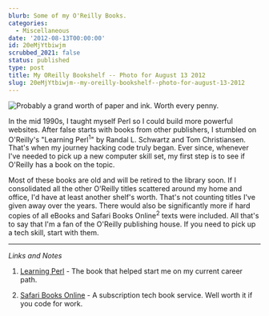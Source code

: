 ```yaml
---
blurb: Some of my O'Reilly Books.
categories:
  - Miscellaneous
date: '2012-08-13T00:00:00'
id: 20eMjYtbiwjm
scrubbed_2021: false
status: published
type: post
title: My OReilly Bookshelf -- Photo for August 13 2012
slug: 20eMjYtbiwjm--my-oreilly-bookshelf--photo-for-august-13-2012
---
```


![Probably a grand worth of paper and ink. Worth every penny.](/aws-20120813--0910-03.jpg)

In the mid 1990s, I taught myself Perl so I could build more powerful websites. After false starts with books from other publishers, I stumbled on O'Reilly's "Learning Perl<sup>1</sup>" by Randal L. Schwartz and Tom Christiansen. That's when my journey hacking code truly began. Ever since, whenever I've needed to pick up a new computer skill set, my first step is to see if O'Reilly has a book on the topic. 

Most of these books are old and will be retired to the library soon. If I consolidated all the other O'Reilly titles scattered around my home and office, I'd have at least another shelf's worth. That's not counting titles I've given away over the years. There would also be significantly more if hard copies of all eBooks and Safari Books Online<sup>2</sup> texts were included. All that's to say that I'm a fan of the O'Reilly publishing house. If you need to pick up a tech skill, start with them.


---


_Links and Notes_

1. [Learning Perl](http://www.amazon.com/gp/product/1449303587/ref=as_li_ss_tl?ie=UTF8&camp=1789&creative=390957&creativeASIN=1449303587&linkCode=as2&tag=tioa-20) - The book that helped start me on my current career path.

2. [Safari Books Online](http://safaribooksonline.com/) - A subscription tech book service. Well worth it if you code for work.
